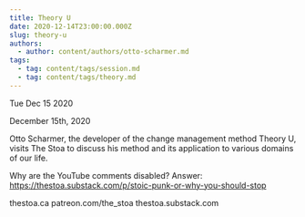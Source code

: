 ```yaml
---
title: Theory U
date: 2020-12-14T23:00:00.000Z
slug: theory-u
authors:
  - author: content/authors/otto-scharmer.md
tags:
  - tag: content/tags/session.md
  - tag: content/tags/theory.md
---
```






Tue Dec 15 2020

December 15th, 2020

Otto Scharmer, the developer of the change management method Theory U, visits The Stoa to discuss his method and its application to various domains of our life.

Why are the YouTube comments disabled? Answer: https://thestoa.substack.com/p/stoic-punk-or-why-you-should-stop

thestoa.ca
patreon.com/the_stoa
thestoa.substack.com


